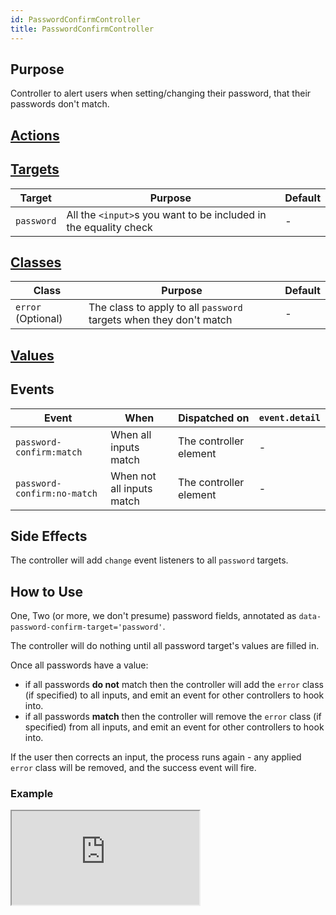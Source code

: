 ```yaml
---
id: PasswordConfirmController
title: PasswordConfirmController
---
```




## Purpose

Controller to alert users when setting/changing their password, that their passwords don't match.


## [Actions](https://stimulus.hotwire.dev/reference/actions)
<NoActions/>

## [Targets](https://stimulus.hotwire.dev/reference/targets)

| Target     | Purpose                                                          | Default |
|------------|------------------------------------------------------------------|---------|
| `password` | All the `<input>`s you want to be included in the equality check | -       |

## [Classes](https://stimulus.hotwire.dev/reference/classes)

| Class              | Purpose                                                            | Default |
|--------------------|--------------------------------------------------------------------|---------|
| `error` (Optional) | The class to apply to all `password` targets when they don't match | -       |

## [Values](https://stimulus.hotwire.dev/reference/values)
<NoValues/>

## Events

| Event                       | When                      | Dispatched on          | `event.detail` |
|-----------------------------|---------------------------|------------------------|----------------|
| `password-confirm:match`    | When all inputs match     | The controller element | -              |
| `password-confirm:no-match` | When not all inputs match | The controller element | -              |

## Side Effects

The controller will add `change` event listeners to all `password` targets.



## How to Use

One, Two (or more, we don't presume) password fields, annotated as `data-password-confirm-target='password'`.

The controller will do nothing until all password target's values are filled in.

Once all passwords have a value:

- if all passwords **do not** match then the controller will add the `error` class (if specified) to all inputs, and emit an event for other controllers to hook into.
- if all passwords **match** then the controller will remove the `error` class (if specified) from all inputs, and emit an event for other controllers to hook into.

If the user then corrects an input, the process runs again - any applied `error` class will be removed, and the success event will fire.

### Example


<iframe
  src="https://stimulus-library.netlify.app/controllers/password_confirm_controller.html"
  style={{width: "100%", height: "500px", border: "0", borderRadius: "4px", overflow: "hidden"}}
  sandbox="allow-forms allow-modals allow-popups allow-presentation allow-same-origin allow-scripts"
/>